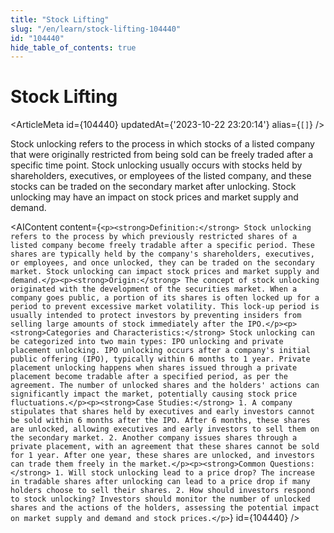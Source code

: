 ```yaml
---
title: "Stock Lifting"
slug: "/en/learn/stock-lifting-104440"
id: "104440"
hide_table_of_contents: true
---
```



# Stock Lifting

<ArticleMeta id={104440} updatedAt={'2023-10-22 23:20:14'} alias={`[]`} />
<div className='border-solid border-b border-t-0 my-4 border-[var(--ifm-color-gray-300)]' />

Stock unlocking refers to the process in which stocks of a listed company that were originally restricted from being sold can be freely traded after a specific time point. Stock unlocking usually occurs with stocks held by shareholders, executives, or employees of the listed company, and these stocks can be traded on the secondary market after unlocking. Stock unlocking may have an impact on stock prices and market supply and demand.

<AIContent content={`<p><strong>Definition:</strong> Stock unlocking refers to the process by which previously restricted shares of a listed company become freely tradable after a specific period. These shares are typically held by the company's shareholders, executives, or employees, and once unlocked, they can be traded on the secondary market. Stock unlocking can impact stock prices and market supply and demand.</p><p><strong>Origin:</strong> The concept of stock unlocking originated with the development of the securities market. When a company goes public, a portion of its shares is often locked up for a period to prevent excessive market volatility. This lock-up period is usually intended to protect investors by preventing insiders from selling large amounts of stock immediately after the IPO.</p><p><strong>Categories and Characteristics:</strong> Stock unlocking can be categorized into two main types: IPO unlocking and private placement unlocking. IPO unlocking occurs after a company's initial public offering (IPO), typically within 6 months to 1 year. Private placement unlocking happens when shares issued through a private placement become tradable after a specified period, as per the agreement. The number of unlocked shares and the holders' actions can significantly impact the market, potentially causing stock price fluctuations.</p><p><strong>Case Studies:</strong> 1. A company stipulates that shares held by executives and early investors cannot be sold within 6 months after the IPO. After 6 months, these shares are unlocked, allowing executives and early investors to sell them on the secondary market. 2. Another company issues shares through a private placement, with an agreement that these shares cannot be sold for 1 year. After one year, these shares are unlocked, and investors can trade them freely in the market.</p><p><strong>Common Questions:</strong> 1. Will stock unlocking lead to a price drop? The increase in tradable shares after unlocking can lead to a price drop if many holders choose to sell their shares. 2. How should investors respond to stock unlocking? Investors should monitor the number of unlocked shares and the actions of the holders, assessing the potential impact on market supply and demand and stock prices.</p>`} id={104440} />
